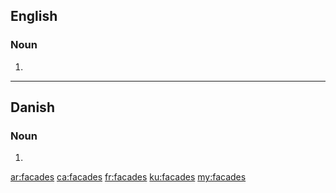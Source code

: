 {{also|façades}}
==English==

===Noun===
{{head|en|noun plural form}}

# {{plural of|facade|lang=en}}

----

==Danish==

===Noun===
{{head|da|noun form|g=c}}

# {{genitive singular indefinite of|facade|lang=da}}

[[ar:facades]]
[[ca:facades]]
[[fr:facades]]
[[ku:facades]]
[[my:facades]]